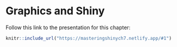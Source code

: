 # Graphics and Shiny

Follow this link to the presentation for this chapter:

```r
knitr::include_url("https://masteringshinych7.netlify.app/#1")
```
